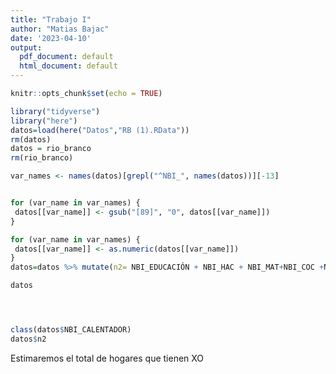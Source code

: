 ```yaml
---
title: "Trabajo I"
author: "Matias Bajac"
date: '2023-04-10'
output:
  pdf_document: default
  html_document: default
---
```


```r
knitr::opts_chunk$set(echo = TRUE)
```



```r
library("tidyverse")
library("here")
datos=load(here("Datos","RB (1).RData"))
rm(datos)
datos = rio_branco
rm(rio_branco)


```



```r




var_names <- names(datos)[grepl("^NBI_", names(datos))][-13]


for (var_name in var_names) {
 datos[[var_name]] <- gsub("[89]", "0", datos[[var_name]])
}

for (var_name in var_names) {
 datos[[var_name]] <- as.numeric(datos[[var_name]])
}
datos=datos %>% mutate(n2= NBI_EDUCACIÓN + NBI_HAC + NBI_MAT+NBI_COC +NBI_VIV +NBI_AGUA+NBI_SANEA+NBI_ELECT+NBI_CALEF+NBI_REFRIG+NBI_CALENTADOR) %>% mutate(ID = paste(ID_VIVIENDA,HOGID))  %>% filter(!duplicated(ID))

datos




class(datos$NBI_CALENTADOR)
datos$n2
```

Estimaremos el total de hogares que tienen XO 
